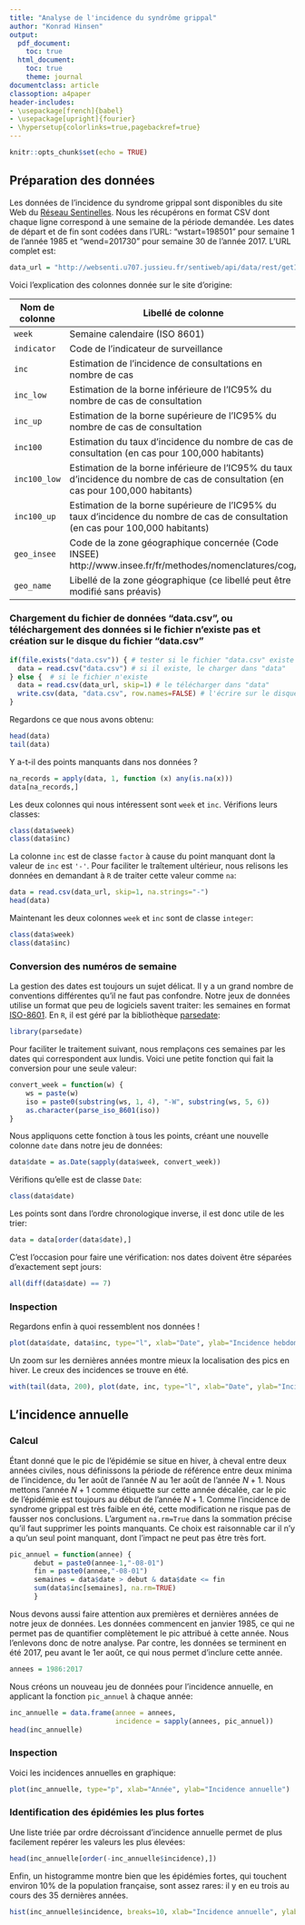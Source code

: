 ```yaml
---
title: "Analyse de l'incidence du syndrôme grippal"
author: "Konrad Hinsen"
output:
  pdf_document:
    toc: true
  html_document:
    toc: true
    theme: journal
documentclass: article
classoption: a4paper
header-includes:
- \usepackage[french]{babel}
- \usepackage[upright]{fourier}
- \hypersetup{colorlinks=true,pagebackref=true}
---
```


```r
knitr::opts_chunk$set(echo = TRUE)
```

## Préparation des données

Les données de l'incidence du syndrome grippal sont disponibles du site Web du [Réseau Sentinelles](http://www.sentiweb.fr/). Nous les récupérons en format CSV dont chaque ligne correspond à une semaine de la période demandée. Les dates de départ et de fin sont codées dans l'URL: "wstart=198501" pour semaine 1 de l'année 1985 et "wend=201730" pour semaine 30 de l'année 2017. L'URL complet est:
```r
data_url = "http://websenti.u707.jussieu.fr/sentiweb/api/data/rest/getIncidenceFlat?indicator=3&wstart=198501&wend=201730&geo=PAY1&$format=csv"
```

Voici l'explication des colonnes donnée sur le site d'origine:

| Nom de colonne | Libellé de colonne                                                                                                                |
|----------------+-----------------------------------------------------------------------------------------------------------------------------------|
| `week`       | Semaine calendaire (ISO 8601)                                                                                                     |
| `indicator`  | Code de l'indicateur de surveillance                                                                                              |
| `inc`        | Estimation de l'incidence de consultations en nombre de cas                                                                       |
| `inc_low`    | Estimation de la borne inférieure de l'IC95% du nombre de cas de consultation                                                     |
| `inc_up`     | Estimation de la borne supérieure de l'IC95% du nombre de cas de consultation                                                     |
| `inc100`     | Estimation du taux d'incidence du nombre de cas de consultation (en cas pour 100,000 habitants)                                   |
| `inc100_low` | Estimation de la borne inférieure de l'IC95% du taux d'incidence du nombre de cas de consultation (en cas pour 100,000 habitants) |
| `inc100_up`  | Estimation de la borne supérieure de l'IC95% du taux d'incidence du nombre de cas de consultation (en cas pour 100,000 habitants) |
| `geo_insee`  | Code de la zone géographique concernée (Code INSEE) http://www.insee.fr/fr/methodes/nomenclatures/cog/                            |
| `geo_name`   | Libellé de la zone géographique (ce libellé peut être modifié sans préavis)                                                       |

### Chargement du fichier de données "data.csv", ou téléchargement des données si le fichier n'existe pas et création sur le disque du fichier "data.csv"
```r
if(file.exists("data.csv")) { # tester si le fichier "data.csv" existe
  data = read.csv("data.csv") # si il existe, le charger dans "data"
} else {  # si le fichier n'existe
  data = read.csv(data_url, skip=1) # le télécharger dans "data"
  write.csv(data, "data.csv", row.names=FALSE) # l'écrire sur le disque dans le fichier "data.csv"
}
```

Regardons ce que nous avons obtenu:
```r
head(data)
tail(data)
```

Y a-t-il des points manquants dans nos données ?
```r
na_records = apply(data, 1, function (x) any(is.na(x)))
data[na_records,]
```

Les deux colonnes qui nous intéressent sont `week` et `inc`. Vérifions leurs classes:
```r
class(data$week)
class(data$inc)
```

La colonne `inc` est de classe `factor` à cause du point manquant dont la valeur de `inc` est `'-'`. Pour faciliter le traîtement ultérieur, nous relisons les données en demandant à `R` de traiter cette valeur comme `na`:
```r
data = read.csv(data_url, skip=1, na.strings="-")
head(data)
```

Maintenant les deux colonnes `week` et `inc` sont de classe `integer`:
```r
class(data$week)
class(data$inc)
```

### Conversion des numéros de semaine

La gestion des dates est toujours un sujet délicat. Il y a un grand nombre de conventions différentes qu'il ne faut pas confondre. Notre jeux de données utilise un format que peu de logiciels savent traiter: les semaines en format [ISO-8601](https://en.wikipedia.org/wiki/ISO_8601). En `R`, il est géré par la bibliothèque [parsedate](https://cran.r-project.org/package=parsedate):

```r
library(parsedate)
```

Pour faciliter le traitement suivant, nous remplaçons ces semaines par les dates qui correspondent aux lundis. Voici une petite fonction qui fait la conversion pour une seule valeur:

```r
convert_week = function(w) {
	ws = paste(w)
	iso = paste0(substring(ws, 1, 4), "-W", substring(ws, 5, 6))
	as.character(parse_iso_8601(iso))
}
```

Nous appliquons cette fonction à tous les points, créant une nouvelle colonne `date` dans notre jeu de données:
```r
data$date = as.Date(sapply(data$week, convert_week))
```

Vérifions qu'elle est de classe `Date`:
```r
class(data$date)
```

Les points sont dans l'ordre chronologique inverse, il est donc utile de les trier:
```r
data = data[order(data$date),]
```

C'est l'occasion pour faire une vérification: nos dates doivent être séparées d'exactement sept jours:
```r
all(diff(data$date) == 7)
```

### Inspection

Regardons enfin à quoi ressemblent nos données !
```r
plot(data$date, data$inc, type="l", xlab="Date", ylab="Incidence hebdomadaire")
```

Un zoom sur les dernières années montre mieux la localisation des pics en hiver. Le creux des incidences se trouve en été.
```r
with(tail(data, 200), plot(date, inc, type="l", xlab="Date", ylab="Incidence hebdomadaire"))
```

## L'incidence annuelle

### Calcul

Étant donné que le pic de l'épidémie se situe en hiver, à cheval entre deux années civiles, nous définissons la période de référence entre deux minima de l'incidence, du 1er août de l'année $N$ au 1er août de l'année $N+1$. Nous mettons l'année $N+1$ comme étiquette sur cette année décalée, car le pic de l'épidémie est toujours au début de l'année $N+1$. Comme l'incidence de syndrome grippal est très faible en été, cette modification ne risque pas de fausser nos conclusions. 
L'argument `na.rm=True` dans la sommation précise qu'il faut supprimer les points manquants. Ce choix est raisonnable car il n'y a qu'un seul point manquant, dont l'impact ne peut pas être très fort.
```r
pic_annuel = function(annee) {
      debut = paste0(annee-1,"-08-01")
      fin = paste0(annee,"-08-01")
      semaines = data$date > debut & data$date <= fin
      sum(data$inc[semaines], na.rm=TRUE)
      }
```

Nous devons aussi faire attention aux premières et dernières années de notre jeux de données. Les données commencent en janvier 1985, ce qui ne permet pas de quantifier complètement le pic attribué à cette année. Nous l'enlevons donc de notre analyse. Par contre, les données se terminent en été 2017, peu avant le 1er août, ce qui nous permet d'inclure cette année.
```r
annees = 1986:2017
```

Nous créons un nouveau jeu de données pour l'incidence annuelle, en applicant la fonction `pic_annuel` à chaque année:
```r
inc_annuelle = data.frame(annee = annees,
                          incidence = sapply(annees, pic_annuel))
head(inc_annuelle)
```

### Inspection

Voici les incidences annuelles en graphique:
```r
plot(inc_annuelle, type="p", xlab="Année", ylab="Incidence annuelle")
```

### Identification des épidémies les plus fortes

Une liste triée par ordre décroissant d'incidence annuelle permet de plus facilement repérer les valeurs les plus élevées:
```r
head(inc_annuelle[order(-inc_annuelle$incidence),])
```

Enfin, un histogramme montre bien que les épidémies fortes, qui touchent environ 10% de la population française, sont assez rares: il y en eu trois au cours des 35 dernières années.
```r
hist(inc_annuelle$incidence, breaks=10, xlab="Incidence annuelle", ylab="Nb d'observations", main="")
```
